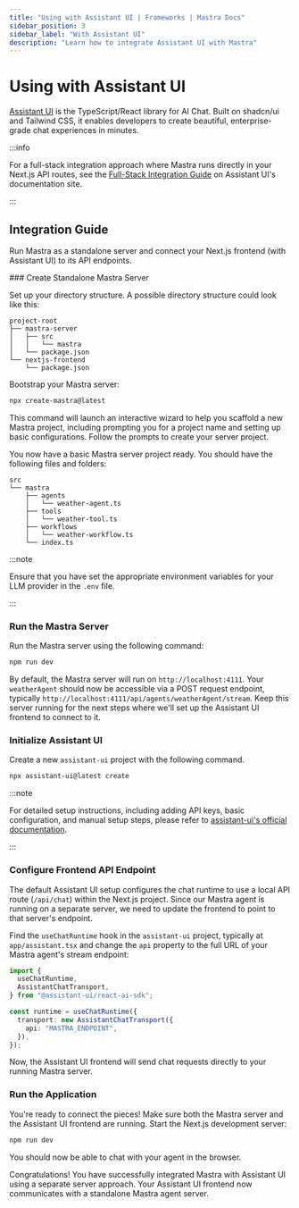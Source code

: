 ```yaml
---
title: "Using with Assistant UI | Frameworks | Mastra Docs"
sidebar_position: 3
sidebar_label: "With Assistant UI"
description: "Learn how to integrate Assistant UI with Mastra"
---
```



# Using with Assistant UI

[Assistant UI](https://assistant-ui.com) is the TypeScript/React library for AI Chat.
Built on shadcn/ui and Tailwind CSS, it enables developers to create beautiful, enterprise-grade chat experiences in minutes.

:::info

For a full-stack integration approach where Mastra runs directly in your Next.js API routes, see the [Full-Stack Integration Guide](https://www.assistant-ui.com/docs/runtimes/mastra/full-stack-integration) on Assistant UI's documentation site.

:::

## Integration Guide

Run Mastra as a standalone server and connect your Next.js frontend (with Assistant UI) to its API endpoints.

<Steps>
### Create Standalone Mastra Server

Set up your directory structure. A possible directory structure could look like this:

```shell
project-root
├── mastra-server
│   ├── src
│   │   └── mastra
│   └── package.json
└── nextjs-frontend
    └── package.json
```

Bootstrap your Mastra server:

```bash copy
npx create-mastra@latest
```

This command will launch an interactive wizard to help you scaffold a new Mastra project, including prompting you for a project name and setting up basic configurations.
Follow the prompts to create your server project.

You now have a basic Mastra server project ready. You should have the following files and folders:

```shell
src
└── mastra
    ├── agents
    │   └── weather-agent.ts
    ├── tools
    │   └── weather-tool.ts
    ├── workflows
    │   └── weather-workflow.ts
    └── index.ts
```

:::note

Ensure that you have set the appropriate environment variables for your LLM provider in the `.env` file.

:::

### Run the Mastra Server

Run the Mastra server using the following command:

```bash copy
npm run dev
```

By default, the Mastra server will run on `http://localhost:4111`. Your `weatherAgent` should now be accessible via a POST request endpoint, typically `http://localhost:4111/api/agents/weatherAgent/stream`. Keep this server running for the next steps where we'll set up the Assistant UI frontend to connect to it.

### Initialize Assistant UI

Create a new `assistant-ui` project with the following command.

```bash copy
npx assistant-ui@latest create
```

:::note

For detailed setup instructions, including adding API keys, basic configuration, and manual setup steps, please refer to [assistant-ui's official documentation](https://assistant-ui.com/docs).

:::

### Configure Frontend API Endpoint

The default Assistant UI setup configures the chat runtime to use a local API route (`/api/chat`) within the Next.js project. Since our Mastra agent is running on a separate server, we need to update the frontend to point to that server's endpoint.

Find the `useChatRuntime` hook in the `assistant-ui` project, typically at `app/assistant.tsx` and change the `api` property to the full URL of your Mastra agent's stream endpoint:

```typescript showLineNumbers copy filename="app/assistant.tsx" {6}
import {
  useChatRuntime,
  AssistantChatTransport,
} from "@assistant-ui/react-ai-sdk";

const runtime = useChatRuntime({
  transport: new AssistantChatTransport({
    api: "MASTRA_ENDPOINT",
  }),
});
```

Now, the Assistant UI frontend will send chat requests directly to your running Mastra server.

### Run the Application

You're ready to connect the pieces! Make sure both the Mastra server and the Assistant UI frontend are running. Start the Next.js development server:

```bash copy
npm run dev
```

You should now be able to chat with your agent in the browser.

</Steps>

Congratulations! You have successfully integrated Mastra with Assistant UI using a separate server approach. Your Assistant UI frontend now communicates with a standalone Mastra agent server.
